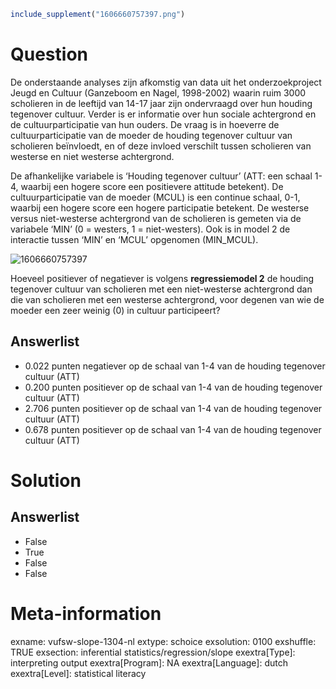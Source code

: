 ```{r, echo = FALSE, results = "hide"}
include_supplement("1606660757397.png")
```

Question
========
De onderstaande analyses zijn afkomstig van data uit het
onderzoekproject Jeugd en Cultuur (Ganzeboom en Nagel, 1998-2002) waarin
ruim 3000 scholieren in de leeftijd van 14-17 jaar zijn ondervraagd over
hun houding tegenover cultuur. Verder is er informatie over hun sociale
achtergrond en de cultuurparticipatie van hun ouders. De vraag is in
hoeverre de cultuurparticipatie van de moeder de houding tegenover
cultuur van scholieren beïnvloedt, en of deze invloed verschilt tussen
scholieren van westerse en niet westerse achtergrond.  
  
De afhankelijke variabele is ‘Houding tegenover cultuur’ (ATT: een
schaal 1-4, waarbij een hogere score een positievere attitude betekent).
De cultuurparticipatie van de moeder (MCUL) is een continue schaal, 0-1,
waarbij een hogere score een hogere participatie betekent. De westerse
versus niet-westerse achtergrond van de scholieren is gemeten via de
variabele ‘MIN’ (0 = westers, 1 = niet-westers). Ook is in model 2 de
interactie tussen ‘MIN’ en ‘MCUL’ opgenomen (MIN\_MCUL).  
  
  
<img src="1606660757397.png" class="fr-fic fr-dii tvcss_2"
alt="1606660757397" />  
  
Hoeveel positiever of negatiever is volgens **regressiemodel 2** de
houding tegenover cultuur van scholieren met een niet-westerse
achtergrond dan die van scholieren met een westerse achtergrond, voor
degenen van wie de moeder een zeer weinig (0) in cultuur participeert?

Answerlist
----------
* 0.022 punten negatiever op de schaal van 1-4 van de houding tegenover
  cultuur (ATT)
* 0.200 punten positiever op de schaal van 1-4 van de houding tegenover
  cultuur (ATT)
* 2.706 punten positiever op de schaal van 1-4 van de houding tegenover
  cultuur (ATT)
* 0.678 punten positiever op de schaal van 1-4 van de houding tegenover
  cultuur (ATT)

Solution
========










Answerlist
----------
* False
* True
* False
* False

Meta-information
================
exname: vufsw-slope-1304-nl
extype: schoice
exsolution: 0100
exshuffle: TRUE
exsection: inferential statistics/regression/slope
exextra[Type]: interpreting output
exextra[Program]: NA
exextra[Language]: dutch
exextra[Level]: statistical literacy

